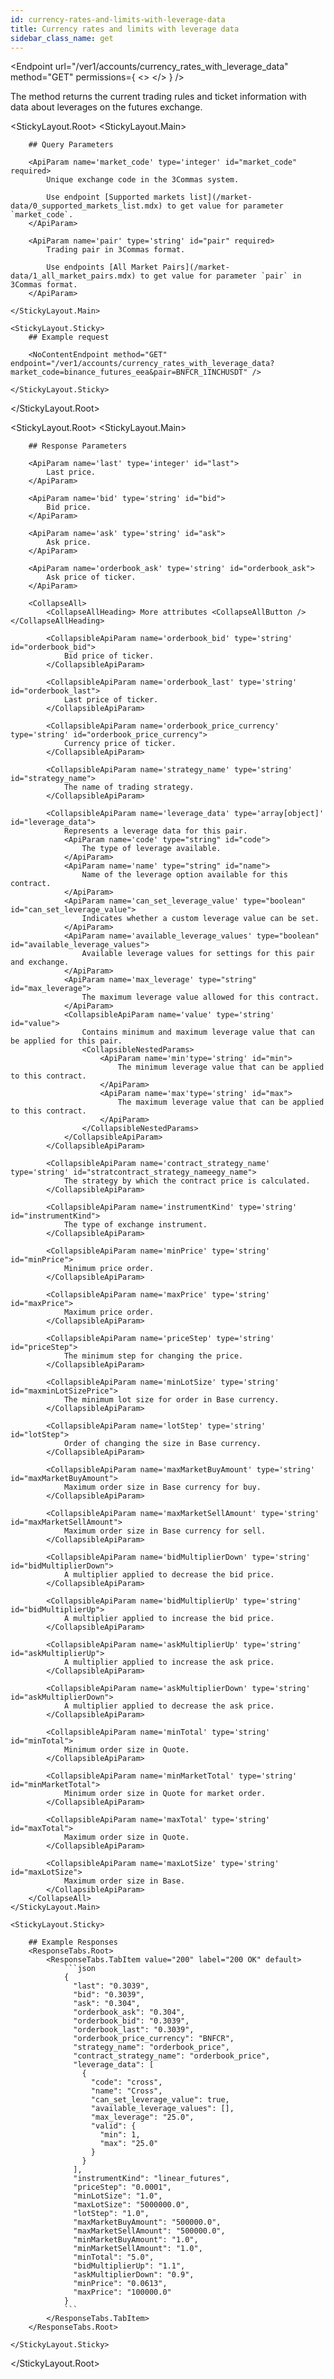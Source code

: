 ```yaml
---
id: currency-rates-and-limits-with-leverage-data
title: Currency rates and limits with leverage data
sidebar_class_name: get
---
```



<Endpoint
    url="/ver1/accounts/currency_rates_with_leverage_data"
    method="GET"
    permissions={
        <>
            <Permission title="Permission" description="NONE" />
            <Permission title="Security" description="NONE" />
        </>
    }
/>

The method returns the current trading rules and ticket information with data about leverages on the futures exchange.

<Separator />

<StickyLayout.Root>
    <StickyLayout.Main>

        ## Query Parameters

        <ApiParam name='market_code' type='integer' id="market_code" required>
            Unique exchange code in the 3Commas system.

            Use endpoint [Supported markets list](/market-data/0_supported_markets_list.mdx) to get value for parameter `market_code`.
        </ApiParam>

        <ApiParam name='pair' type='string' id="pair" required>
            Trading pair in 3Commas format.

            Use endpoints [All Market Pairs](/market-data/1_all_market_pairs.mdx) to get value for parameter `pair` in 3Commas format.
        </ApiParam>

    </StickyLayout.Main>

    <StickyLayout.Sticky>
        ## Example request

        <NoContentEndpoint method="GET" endpoint="/ver1/accounts/currency_rates_with_leverage_data?market_code=binance_futures_eea&pair=BNFCR_1INCHUSDT" />

    </StickyLayout.Sticky>
</StickyLayout.Root>

<StickyLayout.Root>
    <StickyLayout.Main>

        ## Response Parameters

        <ApiParam name='last' type='integer' id="last">
            Last price.
        </ApiParam>

        <ApiParam name='bid' type='string' id="bid">
            Bid price.
        </ApiParam>

        <ApiParam name='ask' type='string' id="ask">
            Ask price.
        </ApiParam>

        <ApiParam name='orderbook_ask' type='string' id="orderbook_ask">
            Ask price of ticker.
        </ApiParam>

        <CollapseAll>
            <CollapseAllHeading> More attributes <CollapseAllButton /> </CollapseAllHeading>

            <CollapsibleApiParam name='orderbook_bid' type='string' id="orderbook_bid">
                Bid price of ticker.
            </CollapsibleApiParam>

            <CollapsibleApiParam name='orderbook_last' type='string' id="orderbook_last">
                Last price of ticker.
            </CollapsibleApiParam>

            <CollapsibleApiParam name='orderbook_price_currency' type='string' id="orderbook_price_currency">
                Currency price of ticker.
            </CollapsibleApiParam>

            <CollapsibleApiParam name='strategy_name' type='string' id="strategy_name">
                The name of trading strategy.
            </CollapsibleApiParam>

            <CollapsibleApiParam name='leverage_data' type='array[object]' id="leverage_data">
                Represents a leverage data for this pair.
                <ApiParam name='code' type="string" id="code">
                    The type of leverage available.
                </ApiParam>
                <ApiParam name='name' type="string" id="name">
                    Name of the leverage option available for this contract.
                </ApiParam>
                <ApiParam name='can_set_leverage_value' type="boolean" id="can_set_leverage_value">
                    Indicates whether a custom leverage value can be set.
                </ApiParam>
                <ApiParam name='available_leverage_values' type="boolean" id="available_leverage_values">
                    Available leverage values for settings for this pair and exchange.
                </ApiParam>
                <ApiParam name='max_leverage' type="string" id="max_leverage">
                    The maximum leverage value allowed for this contract.
                </ApiParam>
                <CollapsibleApiParam name='value' type='string' id="value">
                    Contains minimum and maximum leverage value that can be applied for this pair.
                    <CollapsibleNestedParams>
                        <ApiParam name='min'type='string' id="min">
                            The minimum leverage value that can be applied to this contract.
                        </ApiParam>
                        <ApiParam name='max'type='string' id="max">
                            The maximum leverage value that can be applied to this contract.
                        </ApiParam>
                    </CollapsibleNestedParams>
                </CollapsibleApiParam>
            </CollapsibleApiParam>

            <CollapsibleApiParam name='contract_strategy_name' type='string' id="stratcontract_strategy_nameegy_name">
                The strategy by which the contract price is calculated.
            </CollapsibleApiParam>

            <CollapsibleApiParam name='instrumentKind' type='string' id="instrumentKind">
                The type of exchange instrument.
            </CollapsibleApiParam>

            <CollapsibleApiParam name='minPrice' type='string' id="minPrice">
                Minimum price order.
            </CollapsibleApiParam>

            <CollapsibleApiParam name='maxPrice' type='string' id="maxPrice">
                Maximum price order.
            </CollapsibleApiParam>

            <CollapsibleApiParam name='priceStep' type='string' id="priceStep">
                The minimum step for changing the price.
            </CollapsibleApiParam>

            <CollapsibleApiParam name='minLotSize' type='string' id="maxminLotSizePrice">
                The minimum lot size for order in Base currency.
            </CollapsibleApiParam>

            <CollapsibleApiParam name='lotStep' type='string' id="lotStep">
                Order of changing the size in Base currency.
            </CollapsibleApiParam>

            <CollapsibleApiParam name='maxMarketBuyAmount' type='string' id="maxMarketBuyAmount">
                Maximum order size in Base currency for buy.
            </CollapsibleApiParam>

            <CollapsibleApiParam name='maxMarketSellAmount' type='string' id="maxMarketSellAmount">
                Maximum order size in Base currency for sell.
            </CollapsibleApiParam>

            <CollapsibleApiParam name='bidMultiplierDown' type='string' id="bidMultiplierDown">
                A multiplier applied to decrease the bid price.
            </CollapsibleApiParam>

            <CollapsibleApiParam name='bidMultiplierUp' type='string' id="bidMultiplierUp">
                A multiplier applied to increase the bid price.
            </CollapsibleApiParam>

            <CollapsibleApiParam name='askMultiplierUp' type='string' id="askMultiplierUp">
                A multiplier applied to increase the ask price.
            </CollapsibleApiParam>

            <CollapsibleApiParam name='askMultiplierDown' type='string' id="askMultiplierDown">
                A multiplier applied to decrease the ask price.
            </CollapsibleApiParam>

            <CollapsibleApiParam name='minTotal' type='string' id="minTotal">
                Minimum order size in Quote.
            </CollapsibleApiParam>

            <CollapsibleApiParam name='minMarketTotal' type='string' id="minMarketTotal">
                Minimum order size in Quote for market order.
            </CollapsibleApiParam>

            <CollapsibleApiParam name='maxTotal' type='string' id="maxTotal">
                Maximum order size in Quote.
            </CollapsibleApiParam>

            <CollapsibleApiParam name='maxLotSize' type='string' id="maxLotSize">
                Maximum order size in Base.
            </CollapsibleApiParam>
        </CollapseAll>
    </StickyLayout.Main>

    <StickyLayout.Sticky>

        ## Example Responses
        <ResponseTabs.Root>
            <ResponseTabs.TabItem value="200" label="200 OK" default>
                ```json
                {
                  "last": "0.3039",
                  "bid": "0.3039",
                  "ask": "0.304",
                  "orderbook_ask": "0.304",
                  "orderbook_bid": "0.3039",
                  "orderbook_last": "0.3039",
                  "orderbook_price_currency": "BNFCR",
                  "strategy_name": "orderbook_price",
                  "contract_strategy_name": "orderbook_price",
                  "leverage_data": [
                    {
                      "code": "cross",
                      "name": "Cross",
                      "can_set_leverage_value": true,
                      "available_leverage_values": [],
                      "max_leverage": "25.0",
                      "valid": {
                        "min": 1,
                        "max": "25.0"
                      }
                    }
                  ],
                  "instrumentKind": "linear_futures",
                  "priceStep": "0.0001",
                  "minLotSize": "1.0",
                  "maxLotSize": "5000000.0",
                  "lotStep": "1.0",
                  "maxMarketBuyAmount": "500000.0",
                  "maxMarketSellAmount": "500000.0",
                  "minMarketBuyAmount": "1.0",
                  "minMarketSellAmount": "1.0",
                  "minTotal": "5.0",
                  "bidMultiplierUp": "1.1",
                  "askMultiplierDown": "0.9",
                  "minPrice": "0.0613",
                  "maxPrice": "100000.0"
                }
                ```
            </ResponseTabs.TabItem>
        </ResponseTabs.Root>

    </StickyLayout.Sticky>
</StickyLayout.Root>